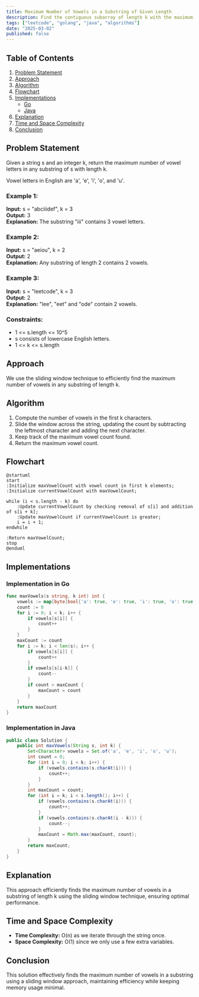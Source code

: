 ```yaml
---
title: Maximum Number of Vowels in a Substring of Given Length
description: Find the contiguous subarray of length k with the maximum number of vowels. Includes Go and Java implementations.
tags: ["leetcode", "golang", "java", "algorithms"]
date: "2025-03-02"
published: false
---
```


## Table of Contents

1. [Problem Statement](#problem-statement)
2. [Approach](#approach)
3. [Algorithm](#algorithm)
4. [Flowchart](#flowchart)
5. [Implementations](#implementations)
   - [Go](#implementation-in-go)
   - [Java](#implementation-in-java)
6. [Explanation](#explanation)
7. [Time and Space Complexity](#time-and-space-complexity)
8. [Conclusion](#conclusion)

## Problem Statement
Given a string s and an integer k, return the maximum number of vowel letters in any substring of s with length k.

Vowel letters in English are 'a', 'e', 'i', 'o', and 'u'.

### Example 1:

**Input:** s = "abciiidef", k = 3  
**Output:** 3  
**Explanation:** The substring "iii" contains 3 vowel letters.

### Example 2:

**Input:** s = "aeiou", k = 2  
**Output:** 2  
**Explanation:** Any substring of length 2 contains 2 vowels.

### Example 3:

**Input:** s = "leetcode", k = 3  
**Output:** 2  
**Explanation:** "lee", "eet" and "ode" contain 2 vowels.

### Constraints:

- 1 <= s.length <= 10^5
- s consists of lowercase English letters.
- 1 <= k <= s.length

## Approach

We use the sliding window technique to efficiently find the maximum number of vowels in any substring of length k.

## Algorithm

1. Compute the number of vowels in the first k characters.
2. Slide the window across the string, updating the count by subtracting the leftmost character and adding the next character.
3. Keep track of the maximum vowel count found.
4. Return the maximum vowel count.

## Flowchart

```plantuml
@startuml
start
:Initialize maxVowelCount with vowel count in first k elements;
:Initialize currentVowelCount with maxVowelCount;

while (i < s.length - k) do
    :Update currentVowelCount by checking removal of s[i] and addition of s[i + k];
    :Update maxVowelCount if currentVowelCount is greater;
    i = i + 1;
endwhile

:Return maxVowelCount;
stop
@enduml
```

## Implementations

### Implementation in Go

```go
func maxVowels(s string, k int) int {
    vowels := map[byte]bool{'a': true, 'e': true, 'i': true, 'o': true, 'u': true}
    count := 0
    for i := 0; i < k; i++ {
        if vowels[s[i]] {
            count++
        }
    }
    maxCount := count
    for i := k; i < len(s); i++ {
        if vowels[s[i]] {
            count++
        }
        if vowels[s[i-k]] {
            count--
        }
        if count > maxCount {
            maxCount = count
        }
    }
    return maxCount
}
```

### Implementation in Java

```java
public class Solution {
    public int maxVowels(String s, int k) {
        Set<Character> vowels = Set.of('a', 'e', 'i', 'o', 'u');
        int count = 0;
        for (int i = 0; i < k; i++) {
            if (vowels.contains(s.charAt(i))) {
                count++;
            }
        }
        int maxCount = count;
        for (int i = k; i < s.length(); i++) {
            if (vowels.contains(s.charAt(i))) {
                count++;
            }
            if (vowels.contains(s.charAt(i - k))) {
                count--;
            }
            maxCount = Math.max(maxCount, count);
        }
        return maxCount;
    }
}
```

## Explanation

This approach efficiently finds the maximum number of vowels in a substring of length k using the sliding window technique, ensuring optimal performance.

## Time and Space Complexity

- **Time Complexity:** O(n) as we iterate through the string once.
- **Space Complexity:** O(1) since we only use a few extra variables.

## Conclusion

This solution effectively finds the maximum number of vowels in a substring using a sliding window approach, maintaining efficiency while keeping memory usage minimal.

